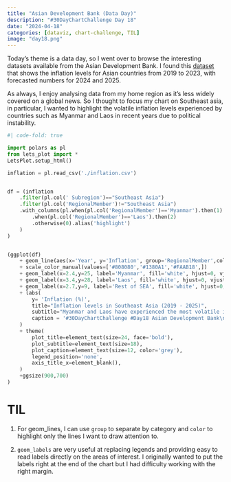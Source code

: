 ```yaml
---
title: "Asian Development Bank (Data Day)"
description: "#30DayChartChallenge Day 18"
date: "2024-04-18"
categories: [dataviz, chart-challenge, TIL]
image: "day18.png"
---
```


Today's theme is a data day, so I went over to browse the interesting datasets available from the Asian Development Bank. I found this [dataset](ttps://data.adb.org/dataset/inflation-rate-asia-and-pacific-asian-development-outlook) that shows the inflation levels for Asian countries from 2019 to 2023, with forecasted numbers for 2024 and 2025.

As always, I enjoy analysing data from my home region as it's less widely covered on a global news. So I thought to focus my chart on Southeast asia, in particular, I wanted to highlight the volatile inflation levels experienced by countries such as Myanmar and Laos in recent years due to political instability.

```python
#| code-fold: true

import polars as pl
from lets_plot import *
LetsPlot.setup_html()

inflation = pl.read_csv('./inflation.csv')


df = (inflation
    .filter(pl.col(' Subregion')=="Southeast Asia")
    .filter(pl.col('RegionalMember')!="Southeast Asia")
    .with_columns(pl.when(pl.col('RegionalMember')=='Myanmar').then(1)
        .when(pl.col('RegionalMember')=='Laos').then(2)
        .otherwise(0).alias('highlight')
    )
)


(ggplot(df)
    + geom_line(aes(x='Year', y='Inflation', group='RegionalMember',color='highlight'))
    + scale_color_manual(values=['#808080','#1380A1','#FAAB18',])
    + geom_label(x=2.4,y=25, label='Myanmar', fill='white', hjust=0, vjust=3, label_size=0, color='#1380A1')
    + geom_label(x=3.4,y=28, label='Laos', fill='white', hjust=0, vjust=3, label_size=0, color='#FAAB18')
    + geom_label(x=2.7,y=9, label='Rest of SEA', fill='white', hjust=0, vjust=3, label_size=0, color='#808080')
    + labs(
        y= 'Inflation (%)',
        title="Inflation levels in Southeast Asia (2019 - 2025)",
        subtitle="Myanmar and Laos have experienced the most volatile inflation levels",
        caption = '#30DayChartChallenge #Day18 Asian Development Bank\nData: Asian Development Bank\nMade by: www.ddanieltan.com'
    )
    + theme(
        plot_title=element_text(size=24, face='bold'),
        plot_subtitle=element_text(size=18),
        plot_caption=element_text(size=12, color='grey'),
        legend_position='none',
        axis_title_x=element_blank(),
    )
    +ggsize(900,700)
)
```

# TIL
1. For geom_lines, I can use `group` to separate by category and `color` to highlight only the lines I want to draw attention to.

2. `geom_labels` are very useful at replacing legends and providing easy to read labels directly on the areas of interest. I originally wanted to put the labels right at the end of the chart but I had difficulty working with the right margin.